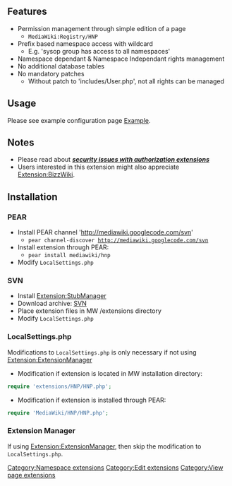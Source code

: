 {{extension
|name   = HNP
|image  =
|type   = user rights
|hook1  = userCan
|status = stable
|mediawiki = 1.11
|version = 1.0.0
|update = 
|download = 
|changelog = See [http://mediawiki.googlecode.com/svn/trunk/extensions/HNP/ SVN]
|description = Provides an hierarchical namespace permissions system (aka "prefixes") to Mediawiki without changes to the base installation nor creation of new database tables.
|author = [[user:jldupont|Jean-Lou Dupont]]
}}
== Features ==
* Permission management through simple edition of a page
** <code>MediaWiki:Registry/HNP</code>
* Prefix based namespace access with wildcard
** E.g. 'sysop group has access to all namespaces'
* Namespace dependant & Namespace Independant rights management
* No additional database tables
* No mandatory patches
** Without patch to 'includes/User.php', not all rights can be managed

== Usage ==
Please see example configuration page [[{{FULLPAGENAME}}/Example|Example]].

== Notes ==
* Please read about '''''[[security issues with authorization extensions]]'''''
* Users interested in this extension might also appreciate [[Extension:BizzWiki]].

== Installation ==
=== PEAR ===
* Install PEAR channel 'http://mediawiki.googlecode.com/svn'
** <code>pear channel-discover http://mediawiki.googlecode.com/svn</code>
* Install extension through PEAR:
** <code>pear install mediawiki/hnp</code>
* Modify <code>LocalSettings.php</code>
=== SVN ===
* Install [[Extension:StubManager]]
* Download archive: [http://mediawiki.googlecode.com/svn/tags/HNP/ SVN]
* Place extension files in MW /extensions directory
* Modify <code>LocalSettings.php</code>
=== LocalSettings.php ===
Modifications to <code>LocalSettings.php</code> is only necessary if not using [[Extension:ExtensionManager]]
* Modification if extension is located in MW installation directory:
<source lang=php>
require 'extensions/HNP/HNP.php';
</source>
* Modification if extension is installed through PEAR:
<source lang=php>
require 'MediaWiki/HNP/HNP.php';
</source>

=== Extension Manager ===
If using [[Extension:ExtensionManager]], then skip the modification to <code>LocalSettings.php</code>.

[[Category:Namespace extensions]]
[[Category:Edit extensions]]
[[Category:View page extensions]]
